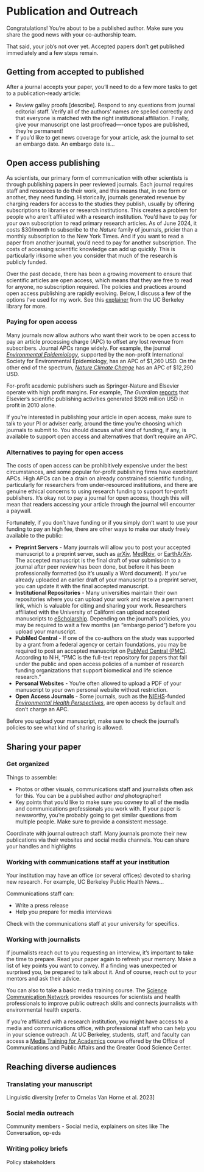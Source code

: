 # Publication and Outreach {#publication}

Congratulations! You're about to be a published author. Make sure you share the good news with your co-authorship team. 

That said, your job's not over yet. Accepted papers don't get published immediately and a few steps remain.

## Getting from accepted to published

After a journal accepts your paper, you'll need to do a few more tasks to get to a publication-ready article:

- Review galley proofs [describe]. Respond to any questions from journal editorial staff. Verify all of the authors' names are spelled correctly and that everyone is matched with the right institutional affiliation. Finally, give your manuscript one last proofread—-once typos are published, they're permanent!
- If you'd like to get news coverage for your article, ask the journal to set an embargo date. An embargo date is...

## Open access publishing

As scientists, our primary form of communication with other scientists is through publishing papers in peer reviewed journals. Each journal requires staff and resources to do their work, and this means that, in one form or another, they need funding. Historically, journals generated revenue by charging readers for access to the studies they publish, usually by offering subscriptions to libraries or research institutions. This creates a problem for people who aren't affiliated with a research institution. You'd have to pay for your own subscription to read primary research articles. As of June 2024, it costs $30/month to subscribe to the *Nature* family of journals, pricier than a monthly subscription to the New York Times. And if you want to read a paper from another journal, you'd need to pay for another subscription. The costs of accessing scientific knowledge can add up quickly. This is particularly irksome when you consider that much of the research is publicly funded. 

Over the past decade, there has been a growing movement to ensure that scientific articles are open access, which means that they are free to read for anyone, no subscription required. The policies and practices around open access publishing are rapidly evolving. Below, I discuss a few of the options I've used for my work. See this [explainer](https://www.lib.berkeley.edu/research/scholarly-communication/open-access?section=about-open-access){target="_blank"} from the UC Berkeley library for more.

### Paying for open access

Many journals now allow authors who want their work to be open access to pay an article processing charge (APC) to offset any lost revenue from subscribers. Journal APCs range widely. For example, the journal *[Environmental Epidemiology](https://journals.lww.com/environepidem/Pages/openaccess.aspx){target="_blank"}*, supported by the non-profit International Society for Environmental Epidemiology, has an APC of $1,260 USD. On the other end of the spectrum, *[Nature Climate Change](https://www.nature.com/nclimate/submission-guidelines/publishing-options)* has an APC of \$12,290 USD.

For-profit academic publishers such as Springer-Nature and Elsevier operate with high profit margins. For example, *The Guardian* [reports](https://www.theguardian.com/science/2017/jun/27/profitable-business-scientific-publishing-bad-for-science){target="_blank"} that Elsevier's scientific publishing activities generated \$926 million USD in profit in 2010 alone.

If you're interested in publishing your article in open access, make sure to talk to your PI or adviser early, around the time you're choosing which journals to submit to. You should discuss what kind of funding, if any, is available to support open access and alternatives that don't require an APC. 

### Alternatives to paying for open access

The costs of open access can be prohibitively expensive under the best circumstances, and some  popular for-profit publishing firms have exorbitant APCs. High APCs can be a drain on already constrained scientific funding, particularly for researchers from under-resourced institutions, and there are genuine ethical concerns to using research funding to support for-profit publishers. It's okay not to pay a journal for open access, though this will mean that readers accessing your article through the journal will encounter a paywall.

Fortunately, if you  don't have funding or if you simply don't want to use your funding to pay an high fee, there are other ways to make our study freely available to the public:

- **Preprint Servers** - Many journals will allow you to post your accepted manuscript to a preprint server, such as [arXiv](https://arxiv.org/){target="_blank"}, [MedRxiv](https://www.medrxiv.org/){target="_blank"}, or [EarthArXiv](https://eartharxiv.org/){target="_blank"}. The accepted manuscript is the final draft of your submission to a journal after peer review has been done, but before it has been professionally formatted (so it's usually a Word document). If you've already uploaded an earlier draft of your manuscript to a preprint server, you can update it with the final accepted manuscript.
- **Institutional Repositories** - Many universities maintain their own repositories where you can upload your work and receive a permanent link, which is valuable for citing and sharing your work. Researchers affiliated with the University of Californi can upload accepted manuscripts to [eScholarship](https://escholarship.org/){target="_blank"}. Depending on the journal's policies, you may be required to wait a few months (an "embargo period") before you upload your manuscript.
- **PubMed Central** - If one of the co-authors on the study was supported by a grant from a federal agency or certain foundations, you may be required to post an accepted manuscript on [PubMed Central (PMC)](https://www.ncbi.nlm.nih.gov/pmc/about/public-access/){target="_blank"}. According to NIH, "PMC is the full-text repository for papers that fall under the public and open access policies of a number of research funding organizations that support biomedical and life science research."
- **Personal Websites** - You're often allowed to upload a PDF of your manuscript to your own personal website without restriction.
- **Open Access Journals** - Some journals, such as the [NIEHS](https://www.niehs.nih.gov/){target="_blank"}-funded *[Environmental Health Perspectives](https://ehp.niehs.nih.gov/){target="_blank"}*, are open access by default and don't charge an APC.

Before you upload your manuscript, make sure to check the journal's policies to see what kind of sharing is allowed.

## Sharing your paper

### Get organized

Things to assemble:

- Photos or other visuals, communications staff and journalists often ask for this. You can be a published author *and* photographer!
- Key points that you'd like to make sure you covney to all of the media and communications professionals you work with. If your paper is newsworthy, you're probably going to get similar questions from multiple people. Make sure to provide a consistent message.

Coordinate with journal outreach staff. Many journals promote their new publications via their websites and social media channels. You can share your handles and highlights


### Working with communications staff at your institution

Your institution may have an office (or several offices) devoted to sharing new research. For example, UC Berkeley Public Health News... 

Communications staff can:

- Write a press release
- Help you prepare for media interviews

Check with the communications staff at your university for specifics.

### Working with journalists

If journalists reach out to you requesting an interview, it's important to take the time to prepare. Read your paper again to refresh your memory. Make a list of key points you want to convey. If a finding was unexpected or surprised you, be prepared to talk about it. And of course, reach out to your mentors and ask their advice. 

You can also to take a basic media training course. The [Science Communication Network](https://sciencecommunicationnetwork.org/){target="_blank"} provides resources for scientists and health professionals to improve public outreach skills and connects journalists with environmental health experts.

If you're affiliated with a research institution, you might have access to a media and communications office, with professional staff who can help you in your science outreach. At UC Berkeley, students, staff, and faculty can access a [Media Training for Academics](https://news.berkeley.edu/media-training){target="_blank"} course offered by the Office of Communications and Public Affairs and the Greater Good Science Center.

## Reaching diverse audiences

### Translating your manuscript

Linguistic diversity [refer to Ornelas Van Horne et al. 2023]

### Social media outreach

Community members - Social media, explainers on sites like The Conversation, op-eds

### Writing policy briefs

Policy stakeholders